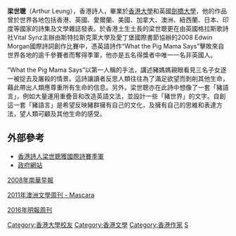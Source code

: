 '''梁世聰'''（Arthur Leung），香港詩人，畢業於[[香港大學|香港大學]]和英國[[劍橋大學|劍橋大學]]，他的作品曾於世界各地包括香港、英國、愛爾蘭、美國、加拿大、澳洲、紐西蘭、日本、印度等國家的詩集及文學雜誌發表。於香港土生土長的梁世聰更在由英國格拉斯歌詩社Vital Synz主辦由斯特拉斯克萊大學及愛丁堡國際書節協辦的2008 Edwin Morgan國際詩詞創作比賽中，憑英語詩作“What the Pig Mama Says”擊敗來自世界各地的逾千參賽者而奪得季軍，他亦是五名得獎者中唯一一名非英國人。

“What the Pig Mama Says”以第一人稱的手法，講述豬媽媽親眼看見三名子女逐一被捉去及屠殺的情景。這詩讓讀者反思人類往往為了滿足欲望而剝削其他生命，藉此帶出人類應尊重所有生命的信息。另外，梁世聰亦在此詩中想像了一套「豬語言」，例如大量運用重疊音和改造英語文法，並設計一些「豬世界」的文字。自創這一套「豬語言」是希望反映豬群擁有自己的文化，及擁有自己的思維和表達方法，望人類可顧及其他生命的感受。

==外部參考==
*[http://www.epochtimes.com/b5/8/9/4/n2252405.htm 香港詩人梁世聰獲國際詩賽季軍] {{Wayback|url=http://www.epochtimes.com/b5/8/9/4/n2252405.htm |date=20171201034438 }}
*[https://web.archive.org/web/20171107222116/http://archive.news.gov.hk/isd/ebulletin/tc/category/healthandcommunity/080904/html/080904tc05003.htm 政府網站]
[http://www.scmp.com/article/651439/piglets-plight-poem-nets-top-contest-prize 2008年南華早報] {{Wayback|url=http://www.scmp.com/article/651439/piglets-plight-poem-nets-top-contest-prize |date=20180126070743 }}

[http://mascarareview.com/arthur-leung/ 2011年澳洲文學周刊 - Mascara] {{Wayback|url=http://mascarareview.com/arthur-leung/ |date=20180126014133 }}

[https://vanessawongmy.files.wordpress.com/2016/04/ming-pao-weekly-vanessa-wong-literary-festival-page-only.pdf 2016年明報周刊] {{Wayback|url=https://vanessawongmy.files.wordpress.com/2016/04/ming-pao-weekly-vanessa-wong-literary-festival-page-only.pdf |date=20180126012547 }}

[[Category:香港大學校友|Category:香港大學校友]]
[[Category:香港文學|Category:香港文學]]
[[Category:香港作家|Category:香港作家]]
[[Category:梁姓|S]]